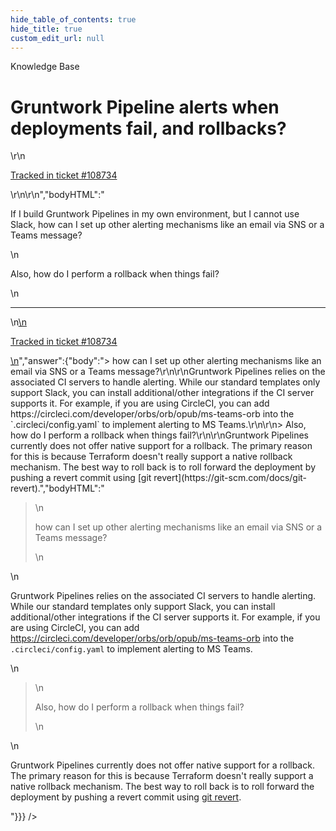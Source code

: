 ```yaml
---
hide_table_of_contents: true
hide_title: true
custom_edit_url: null
---
```



<head>
  <link rel="canonical" href="https://github.com/gruntwork-io/knowledge-base/discussions/452" />
</head>

<CenterLayout>
<span className="searchCategory">Knowledge Base</span>
<h1>Gruntwork Pipeline alerts when deployments fail, and rollbacks?</h1>
<GitHub discussion={{"id":"D_kwDOF8slf84APwhd","number":452,"author":{"login":"iangrunt"},"title":"Gruntwork Pipeline alerts when deployments fail, and rollbacks?","body":"\r\nIf I build Gruntwork Pipelines in my own environment, but I cannot use Slack, how can I set up other alerting mechanisms like an email via SNS or a Teams message? \r\n\r\nAlso, how do I perform a rollback when things fail?\r\n\r\n---\r\n\r\n<ins datetime=\"2022-06-09T14:08:49Z\">\r\n  <p><a href=\"https://support.gruntwork.io/hc/requests/108734\">Tracked in ticket #108734</a></p>\r\n</ins>\r\n","bodyHTML":"<p dir=\"auto\">If I build Gruntwork Pipelines in my own environment, but I cannot use Slack, how can I set up other alerting mechanisms like an email via SNS or a Teams message?</p>\n<p dir=\"auto\">Also, how do I perform a rollback when things fail?</p>\n<hr>\n<ins datetime=\"2022-06-09T14:08:49Z\">\n  <p dir=\"auto\"><a href=\"https://support.gruntwork.io/hc/requests/108734\" rel=\"nofollow\">Tracked in ticket #108734</a></p>\n</ins>","answer":{"body":"> how can I set up other alerting mechanisms like an email via SNS or a Teams message?\r\n\r\nGruntwork Pipelines relies on the associated CI servers to handle alerting. While our standard templates only support Slack, you can install additional/other integrations if the CI server supports it. For example, if you are using CircleCI, you can add https://circleci.com/developer/orbs/orb/opub/ms-teams-orb into the `.circleci/config.yaml` to implement alerting to MS Teams.\r\n\r\n> Also, how do I perform a rollback when things fail?\r\n\r\nGruntwork Pipelines currently does not offer native support for a rollback. The primary reason for this is because Terraform doesn't really support a native rollback mechanism. The best way to roll back is to roll forward the deployment by pushing a revert commit using [git revert](https://git-scm.com/docs/git-revert).","bodyHTML":"<blockquote>\n<p dir=\"auto\">how can I set up other alerting mechanisms like an email via SNS or a Teams message?</p>\n</blockquote>\n<p dir=\"auto\">Gruntwork Pipelines relies on the associated CI servers to handle alerting. While our standard templates only support Slack, you can install additional/other integrations if the CI server supports it. For example, if you are using CircleCI, you can add <a href=\"https://circleci.com/developer/orbs/orb/opub/ms-teams-orb\" rel=\"nofollow\">https://circleci.com/developer/orbs/orb/opub/ms-teams-orb</a> into the <code class=\"notranslate\">.circleci/config.yaml</code> to implement alerting to MS Teams.</p>\n<blockquote>\n<p dir=\"auto\">Also, how do I perform a rollback when things fail?</p>\n</blockquote>\n<p dir=\"auto\">Gruntwork Pipelines currently does not offer native support for a rollback. The primary reason for this is because Terraform doesn't really support a native rollback mechanism. The best way to roll back is to roll forward the deployment by pushing a revert commit using <a href=\"https://git-scm.com/docs/git-revert\" rel=\"nofollow\">git revert</a>.</p>"}}} />

</CenterLayout>
  

<!-- ##DOCS-SOURCER-START
{
  "sourcePlugin": "github-discussions",
  "hash": "aef1a0c7e095c250be01abbb556ec404"
}
##DOCS-SOURCER-END -->
